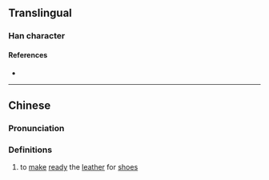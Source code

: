 {{character info/new}}
==Translingual==

===Han character===
{{Han char|rn=18|rad=刀|as=08|sn=10|four=|canj=AVLN|ids=⿰曷刂}}

====References====
* {{Han ref|kx=0141.240|hdz=10348.050|uh=34ED|ud=13549}}

----

==Chinese==
{{zh-forms}}

===Pronunciation===
{{zh-pron
|m=hé
|c=hot3
|mc=
|oc=
|ma=
|cat=v
}}

===Definitions===
{{zh-hanzi}}

# to [[make]] [[ready]] the [[leather]] for [[shoe]]s